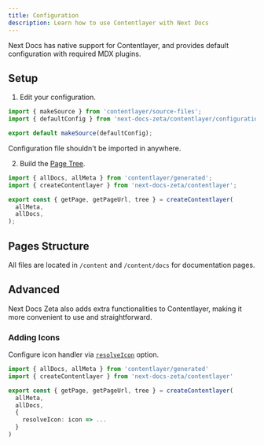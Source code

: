 ```yaml
---
title: Configuration
description: Learn how to use Contentlayer with Next Docs
---
```


Next Docs has native support for Contentlayer, and provides default
configuration with required MDX plugins.

## Setup

1. Edit your configuration.

```ts title="contentlayer.config.ts"
import { makeSource } from 'contentlayer/source-files';
import { defaultConfig } from 'next-docs-zeta/contentlayer/configuration';

export default makeSource(defaultConfig);
```

<Callout title="Note">
  Configuration file shouldn't be imported in anywhere.
</Callout>

2. Build the [Page Tree](/docs/headless/page-tree).

```ts
import { allDocs, allMeta } from 'contentlayer/generated';
import { createContentlayer } from 'next-docs-zeta/contentlayer';

export const { getPage, getPageUrl, tree } = createContentlayer(
  allMeta,
  allDocs,
);
```

## Pages Structure

All files are located in `/content` and `/content/docs` for documentation pages.

<Cards>
  <Card
    title="Pages Structure"
    description="Learn how to structure your pages"
    href="/docs/headless/utils/build-page-tree#pages-structure"
  />
</Cards>

## Advanced

Next Docs Zeta also adds extra functionalities to Contentlayer, making it more
convenient to use and straightforward.

### Adding Icons

Configure icon handler via
[`resolveIcon`](/docs/headless/utils/build-page-tree#icons) option.

```ts
import { allDocs, allMeta } from 'contentlayer/generated'
import { createContentlayer } from 'next-docs-zeta/contentlayer'

export const { getPage, getPageUrl, tree } = createContentlayer(
  allMeta,
  allDocs,
  {
    resolveIcon: icon => ...
  }
)
```
